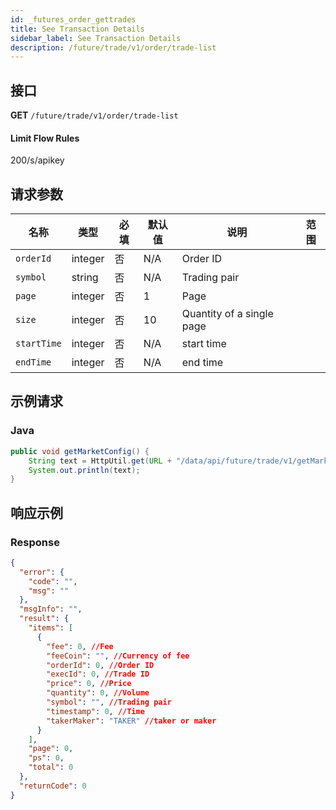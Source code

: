 ```yaml
---
id: _futures_order_gettrades
title: See Transaction Details
sidebar_label: See Transaction Details
description: /future/trade/v1/order/trade-list
---
```


## 接口

**GET** `/future/trade/v1/order/trade-list`

#### **Limit Flow Rules**

200/s/apikey

## 请求参数

| 名称        | 类型    | 必填 | 默认值 | 说明                      | 范围 |
| ----------- | ------- | ---- | ------ | ------------------------- | ---- |
| `orderId`   | integer | 否   | N/A    | Order ID                  |      |
| `symbol`    | string  | 否   | N/A    | Trading pair              |      |
| `page`      | integer | 否   | 1      | Page                      |      |
| `size`      | integer | 否   | 10     | Quantity of a single page |      |
| `startTime` | integer | 否   | N/A    | start time                |      |
| `endTime`   | integer | 否   | N/A    | end time                  |      |

## 示例请求

### Java

```java
public void getMarketConfig() {
	String text = HttpUtil.get(URL + "/data/api/future/trade/v1/getMarketConfig");
	System.out.println(text);
}
```

## 响应示例

### Response

```json
{
  "error": {
    "code": "",
    "msg": ""
  },
  "msgInfo": "",
  "result": {
    "items": [
      {
        "fee": 0, //Fee
        "feeCoin": "", //Currency of fee
        "orderId": 0, //Order ID
        "execId": 0, //Trade ID
        "price": 0, //Price
        "quantity": 0, //Volume
        "symbol": "", //Trading pair
        "timestamp": 0, //Time
        "takerMaker": "TAKER" //taker or maker
      }
    ],
    "page": 0,
    "ps": 0,
    "total": 0
  },
  "returnCode": 0
}
```
